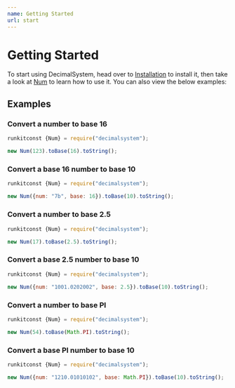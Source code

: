 ```yaml
---
name: Getting Started
url: start
---
```

# Getting Started
To start using DecimalSystem, head over to [Installation](/docs/install) to install it, then take a look at [Num](/docs/num) to learn how to use it. You can also view the below examples:

##### 

## Examples
### Convert a number to base 16
```javascript
runkitconst {Num} = require("decimalsystem");

new Num(123).toBase(16).toString();
```
#### 
### Convert a base 16 number to base 10
```javascript
runkitconst {Num} = require("decimalsystem");

new Num({num: "7b", base: 16}).toBase(10).toString();
```

##### 

### Convert a number to base 2.5
```javascript
runkitconst {Num} = require("decimalsystem");

new Num(17).toBase(2.5).toString();
```
#### 
### Convert a base 2.5 number to base 10
```javascript
runkitconst {Num} = require("decimalsystem");

new Num({num: "1001.0202002", base: 2.5}).toBase(10).toString();
```
##### 

### Convert a number to base PI
```javascript
runkitconst {Num} = require("decimalsystem");

new Num(54).toBase(Math.PI).toString();
```
#### 
### Convert a base PI number to base 10
```javascript
runkitconst {Num} = require("decimalsystem");

new Num({num: "1210.01010102", base: Math.PI}).toBase(10).toString();
```
